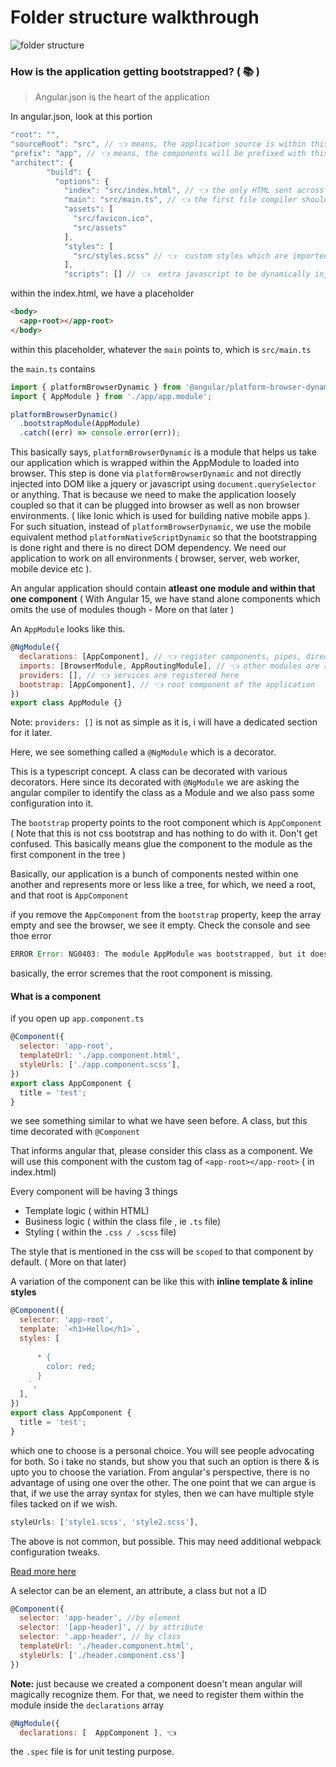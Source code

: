 # Folder structure walkthrough

![folder structure](/images/folder-str.png)

### How is the application getting bootstrapped? ( 📚 )

> Angular.json is the heart of the application

In angular.json, look at this portion

```js
"root": "",
"sourceRoot": "src", // 👈 means, the application source is within this folder
"prefix": "app", // 👈 means, the components will be prefixed with this word (app-root, app-header etc)
"architect": {
        "build": {
          "options": {
            "index": "src/index.html", // 👈 the only HTML sent across from server
            "main": "src/main.ts", // 👈 the first file compiler should look for.
            "assets": [
              "src/favicon.ico",
              "src/assets"
            ],
            "styles": [
              "src/styles.scss" // 👈  custom styles which are imported dynamically in head as a link tag
            ],
            "scripts": [] // 👈  extra javascript to be dynamically injected as a script tag
```

within the index.html, we have a placeholder

```html
<body>
  <app-root></app-root>
</body>
```

within this placeholder, whatever the `main` points to, which is `src/main.ts`

the `main.ts` contains

```js
import { platformBrowserDynamic } from '@angular/platform-browser-dynamic';
import { AppModule } from './app/app.module';

platformBrowserDynamic()
  .bootstrapModule(AppModule)
  .catch((err) => console.error(err));
```

This basically says, `platformBrowserDynamic` is a module that helps us take our application which is wrapped within the AppModule to loaded into browser. This step is done via `platformBrowserDynamic` and not directly injected into DOM like a jquery or javascript using `document.querySelector` or anything. That is because we need to make the application loosely coupled so that it can be plugged into browser as well as non browser environments. ( like Ionic which is used for building native mobile apps ). For such situation, instead of `platformBrowserDynamic`, we use the mobile equivalent method `platformNativeScriptDynamic` so that the bootstrapping is done right and there is no direct DOM dependency. We need our application to work on all environments ( browser, server, web worker, mobile device etc ).

An angular application should contain **atleast one module and within that one component** ( With Angular 15, we have stand alone components which omits the use of modules though - More on that later )

An `AppModule` looks like this.

```js
@NgModule({
  declarations: [AppComponent], // 👈 register components, pipes, directives here
  imports: [BrowserModule, AppRoutingModule], // 👈 other modules are registered here
  providers: [], // 👈 services are registered here
  bootstrap: [AppComponent], // 👈 root component of the application
})
export class AppModule {}
```

Note: `providers: []` is not as simple as it is, i will have a dedicated section for it later.

Here, we see something called a `@NgModule` which is a decorator.

This is a typescript concept.
A class can be decorated with various decorators. Here since its decorated with `@NgModule` we are asking the angular compiler to identify the class as a Module and we also pass some configuration into it.

The `bootstrap` property points to the root component which is `AppComponent` ( Note that this is not css bootstrap and has nothing to do with it. Don't get confused. This basically means glue the component to the module as the first component in the tree )

Basically, our application is a bunch of components nested within one another and represents more or less like a tree, for which, we need a root, and that root is `AppComponent`

if you remove the `AppComponent` from the `bootstrap` property, keep the array empty and see the browser, we see it empty. Check the console and see thoe error

```js
ERROR Error: NG0403: The module AppModule was bootstrapped, but it does not declare "@NgModule.bootstrap" components nor a "ngDoBootstrap" method. Please define one of these.
```

basically, the error scremes that the root component is missing.

#### What is a component

if you open up `app.component.ts`

```js
@Component({
  selector: 'app-root',
  templateUrl: './app.component.html',
  styleUrls: ['./app.component.scss'],
})
export class AppComponent {
  title = 'test';
}
```

we see something similar to what we have seen before. A class, but this time decorated with `@Component`

That informs angular that, please consider this class as a component. We will use this component with the custom tag of `<app-root></app-root>` ( in index.html)

Every component will be having 3 things

- Template logic ( within HTML)
- Business logic ( within the class file , ie `.ts` file)
- Styling ( within the `.css / .scss` file)

The style that is mentioned in the css will be `scoped` to that component by default. ( More on that later)

A variation of the component can be like this with **inline template & inline styles**

```js
@Component({
  selector: 'app-root',
  template: `<h1>Hello</h1>`,
  styles: [
    `
      * {
        color: red;
      }
    `,
  ],
})
export class AppComponent {
  title = 'test';
}
```

which one to choose is a personal choice.
You will see people advocating for both. So i take no stands, but show you that such an option is there & is upto you to choose the variation. From angular's perspective, there is no advantage of using one over the other.
The one point that we can argue is that, if we use the array syntax for styles, then we can have multiple style files tacked on if we wish.

```js
styleUrls: ['style1.scss', 'style2.scss'],
```

The above is not common, but possible. This may need additional webpack configuration tweaks.

[Read more here](https://stackoverflow.com/questions/40763056/loading-multiple-stylesheet-for-a-component-in-angular2)

A selector can be an element, an attribute, a class but not a ID

```js
@Component({
  selector: 'app-header', //by element
  selector: '[app-header]', // by attribute
  selector: '.app-header', // by class
  templateUrl: './header.component.html',
  styleUrls: ['./header.component.css']
})

```

**Note:** just because we created a component doesn't mean angular will magically recognize them.
For that, we need to register them within the module inside the `declarations` array

```js
@NgModule({
  declarations: [  AppComponent ], 👈
```

the `.spec` file is for unit testing purpose.
